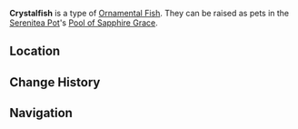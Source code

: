 {{About|the [[furnishing]]|the fish|Crystalfish}}
{{Furnishing Infobox
|title          = Crystalfish
|id             = 379006
|image          = Item Ornamental Crystalfish.png
|category       = Ornamental Fish
|rarity         = 4
|adeptal_energy = 
|load           = 
|description    = A valuable Ornamental Fish that may be kept as a pet in the [[Pool of Sapphire Grace]].<br />{{Item Description|Crystalfish}}
}}
'''Crystalfish''' is a type of [[Ornamental Fish]]. They can be raised as pets in the [[Serenitea Pot]]'s [[Pool of Sapphire Grace]].

==Location==
{{transclude|Crystalfish|Location}}

==Change History==
{{Change History|2.1}}

==Navigation==
{{Furnishing Navbox/Subsystems|fish pond}}